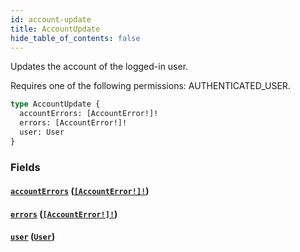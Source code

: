```yaml
---
id: account-update
title: AccountUpdate
hide_table_of_contents: false
---
```


Updates the account of the logged-in user.

Requires one of the following permissions: AUTHENTICATED_USER.

```graphql
type AccountUpdate {
  accountErrors: [AccountError!]!
  errors: [AccountError!]!
  user: User
}
```

### Fields

#### [`accountErrors`](#) ([`[AccountError!]!`](../../../developer/api-reference/objects/account-error))

#### [`errors`](#) ([`[AccountError!]!`](../../../developer/api-reference/objects/account-error))

#### [`user`](#) ([`User`](../../../developer/api-reference/objects/user))
